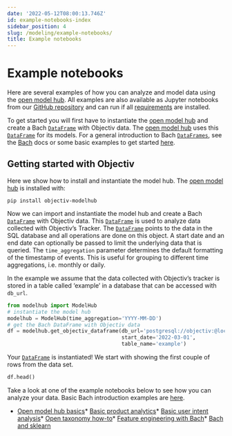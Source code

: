 ```yaml
---
date: '2022-05-12T08:00:13.746Z'
id: example-notebooks-index
sidebar_position: 4
slug: /modeling/example-notebooks/
title: Example notebooks
---
```


# Example notebooks

Here are several examples of how you can analyze and model data using the
[open model hub](/modeling/open-model-hub/index.mdx). All examples are also available as Jupyter notebooks from our [GitHub
repository](https://github.com/objectiv/objectiv-analytics/tree/main/notebooks) and can run if all
[requirements](https://github.com/objectiv/objectiv-analytics/blob/main/notebooks/requirements.txt) are
installed.

To get started you will first have to instantiate the [open model hub](/modeling/open-model-hub/index.mdx) and create a
Bach [`DataFrame`](/modeling/bach/api-reference/DataFrame/bach.DataFrame.mdx) with Objectiv data. The [open model hub](/modeling/open-model-hub/index.mdx) uses
this [`DataFrame`](/modeling/bach/api-reference/DataFrame/bach.DataFrame.mdx) for its models. For a general introduction to
Bach [`DataFrames`](/modeling/bach/api-reference/DataFrame/bach.DataFrame.mdx), see the [Bach](/modeling/bach/index.mdx) docs or some basic examples to get
started [here](/modeling/bach/examples.mdx).

## Getting started with Objectiv

Here we show how to install and instantiate the model hub.
The [open model hub](/modeling/open-model-hub/index.mdx) is installed with:

```console
pip install objectiv-modelhub
```

Now we can import and instantiate the model hub and create a Bach [`DataFrame`](/modeling/bach/api-reference/DataFrame/bach.DataFrame.mdx) with
Objectiv data. This [`DataFrame`](/modeling/bach/api-reference/DataFrame/bach.DataFrame.mdx) is used to analyze data collected with Objectiv’s
Tracker. The [`DataFrame`](/modeling/bach/api-reference/DataFrame/bach.DataFrame.mdx) points to the data in the SQL database and all operations
are done on this object. A start date and an end date can optionally be passed to limit the underlying data
that is queried. The `time_aggregation` parameter determines the default formatting of the timestamp of
events. This is useful for grouping to different time aggregations, i.e. monthly or daily.

In the example we assume that the data collected with Objectiv’s tracker is stored in a table called
‘example’ in a database that can be accessed with `db_url`.

```python
from modelhub import ModelHub
# instantiate the model hub
modelhub = ModelHub(time_aggregation='YYYY-MM-DD')
# get the Bach DataFrame with Objectiv data
df = modelhub.get_objectiv_dataframe(db_url='postgresql://objectiv:@localhost:5432/objectiv',
                                     start_date='2022-03-01',
                                     table_name='example')
```

Your [`DataFrame`](/modeling/bach/api-reference/DataFrame/bach.DataFrame.mdx) is instantiated! We start with showing the first couple of rows
from the data set.

```python
df.head()
```

Take a look at one of the example notebooks below to see how you can analyze your data. Basic Bach
introduction examples are [here](/modeling/bach/examples.mdx).

* [Open model hub basics](/modeling/example-notebooks/modelhub-basics.mdx)* [Basic product analytics](/modeling/example-notebooks/product-analytics.mdx)* [Basic user intent analysis](/modeling/example-notebooks/user-intent.mdx)* [Open taxonomy how-to](/modeling/example-notebooks/open-taxonomy.mdx)* [Feature engineering with Bach](/modeling/example-notebooks/feature-engineering.mdx)* [Bach and sklearn](/modeling/example-notebooks/machine-learning.mdx)

